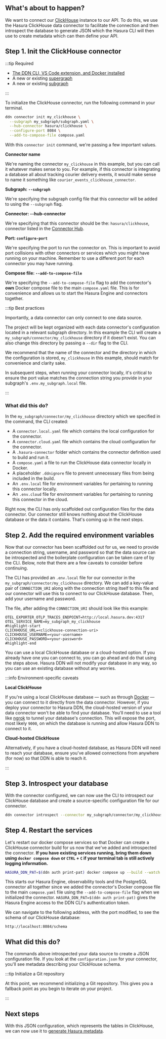## What's about to happen?

We want to connect our [ClickHouse](https://clickhouse.com/) instance to our API. To do this, we use the Hasura
ClickHouse data connector to facilitate the connection and then introspect the database to generate JSON which the
Hasura CLI will then use to create metadata which can then define your API.

## Step 1. Init the ClickHouse connector

:::tip Required

- [The DDN CLI, VS Code extension, and Docker installed](/getting-started/build/00-prerequisites.mdx)
- A new or existing [supergraph](/getting-started/build/01-init-supergraph.mdx)
- A new or existing [subgraph](/getting-started/build/02-init-subgraph.mdx)

:::

To initialize the ClickHouse connector, run the following command in your terminal.

```bash title="From the root of your project, run:"
ddn connector init my_clickhouse \
  --subgraph my_subgraph/subgraph.yaml \
  --hub-connector hasura/clickhouse \
  --configure-port 8084 \
  --add-to-compose-file compose.yaml
```

With this `connector init` command, we're passing a few important values.

**Connector name**

We're naming the connector `my_clickhouse` in this example, but you can call it whatever makes sense to you. For
example, if this connector is integrating a database all about tracking courier delivery events, it would make sense to
name it something like `courier_events_clickhouse_connector`.

**Subgraph: `--subgraph`**

We're specifying the subgraph config file that this connector will be added to using the `--subgraph` flag.

**Connector: --hub-connector**

We're specifying that this connector should be the: `hasura/clickhouse`, connector listed in the
[Connector Hub](https://hasura.io/connectors/clickhouse).

**Port: `configure-port`**

We're specifying the port to run the connector on. This is important to avoid port collisions with other connectors or
services which you might have running on your machine. Remember to use a different port for each connector you may have
running.

**Compose file: `--add-to-compose-file`**

We're specifying the `--add-to-compose-file` flag to add the connector's **own** Docker compose file to the main
`compose.yaml` file. This is for convenience and allows us to start the Hasura Engine and connectors together.

:::tip Best practices

Importantly, a data connector can only connect to one data source.

The project will be kept organized with each data connector's configuration located in a relevant subgraph directory. In
this example the CLI will create a `my_subgraph/connector/my_clickhouse` directory if it doesn't exist. You can also
change this directory by passing a `--dir` flag to the CLI.

We recommend that the name of the connector and the directory in which the configuration is stored, `my_clickhouse` in
this example, should match for convenience and clarity sake.

In subsequent steps, when running your connector locally, it's critical to ensure the port value matches the connection
string you provide in your subgraph's `.env.my_subgraph.local` file.

:::

### What did this do?

In the `my_subgraph/connector/my_clickhouse` directory which we specified in the command, the CLI created:

- A `connector.local.yaml` file which contains the local configuration for the connector.
- A `connector.cloud.yaml` file which contains the cloud configuration for the connector.
- A `.hasura-connector` folder which contains the connector definition used to build and run it.
- A `compose.yaml` a file to run the ClickHouse data connector locally in Docker.
- A placeholder `.ddnignore` file to prevent unnecessary files from being included in the build.
- An `.env.local` file for environment variables for pertaining to running this connector locally.
- An `.env.cloud` file for environment variables for pertaining to running this connector in the cloud.

Right now, the CLI has only scaffolded out configuration files for the data connector. Our connector still knows nothing
about the ClickHouse database or the data it contains. That's coming up in the next steps.

## Step 2. Add the required environment variables

Now that our connector has been scaffolded out for us, we need to provide a connection string, username, and password so
that the data source can be introspected and the boilerplate configuration can be taken care of by the CLI. Below, note
that there are a few caveats to consider before continuing.

The CLI has provided an `.env.local` file for our connector in the `my_subgraph/connector/my_clickhouse` directory. We
can add a key-value pair of `CONNECTION_URI` along with the connection string itself to this file and our connector will
use this to connect to our ClickHouse database. Then, add your username and password.

The file, after adding the `CONNECTION_URI` should look like this example:

```env title="my_subgraph/connector/my_clickhouse/.env.local"
OTEL_EXPORTER_OTLP_TRACES_ENDPOINT=http://local.hasura.dev:4317
OTEL_SERVICE_NAME=my_subgraph_my_clickhouse
#highlight-start
CLICKHOUSE_URL=<clickhouse-connection-uri>
CLICKHOUSE_USERNAME=<your-username>
CLICKHOUSE_PASSWORD=<your-password>
#highlight-end
```

You can use a local ClickHouse database or a cloud-hosted option. If you already have one you can connect to, you can go
ahead and do that using the steps above. Hasura DDN will not modify your database in any way, so you can use an existing
database without any worries.

:::info Environment-specific caveats

**Local ClickHouse**

If you're using a local ClickHouse database — such as through
[Docker](https://hub.docker.com/r/clickhouse/clickhouse-server/) — you can connect to it directly from the data
connector. However, if you deploy your connector to Hasura DDN, the cloud-hosted version of your data connector won't be
able to find your database. You'll need to use a tool like [ngrok](https://ngrok.com/) to tunnel your database's
connection. This will expose the port, most likely `9000`, on which the database is running and allow Hasura DDN to
connect to it.

**Cloud-hosted ClickHouse**

Alternatively, if you have a cloud-hosted database, as Hasura DDN will need to reach your database, ensure you've
allowed connections from anywhere (for now) so that DDN is able to reach it.

:::

## Step 3. Introspect your database

With the connector configured, we can now use the CLI to introspect our ClickHouse database and create a source-specific
configuration file for our connector.

```bash title="From the root of your project run:"
ddn connector introspect --connector my_subgraph/connector/my_clickhouse/connector.local.yaml
```

## Step 4. Restart the services

Let's restart our docker compose services so that Docker can create a ClickHouse connector build for us now that we've
added and introspected the connector. **If you have existing services running, bring them down using
`docker compose down` or `CTRL` + `C` if your terminal tab is still actively logging information.**

```bash title="From the root of your project, run:"
HASURA_DDN_PAT=$(ddn auth print-pat) docker compose up --build --watch
```

This starts our Hasura Engine, observability tools and the PostgreSQL connector all together since we added the
connector's Docker compose file to the main `compose.yaml` file using the `--add-to-compose-file` flag when we
initialized the connector. `HASURA_DDN_PAT=$(ddn auth print-pat)` gives the Hasura Engine access to the DDN CLI's
authentication token.

We can navigate to the following address, with the port modified, to see the schema of our ClickHouse database:

```text
http://localhost:8084/schema
```

## What did this do?

The commands above introspected your data source to create a JSON configuration file. If you look at the
`configuration.json` for your connector, you'll see metadata describing your ClickHouse schema.

:::tip Initialize a Git repository

At this point, we recommend initializing a Git repository. This gives you a fallback point as you begin to iterate on
your project.

:::

## Next steps

With this JSON configuration, which represents the tables in ClickHouse, we can now use it to
[generate Hasura metadata](/getting-started/build/03-connect-to-data/02-create-source-metadata.mdx).
